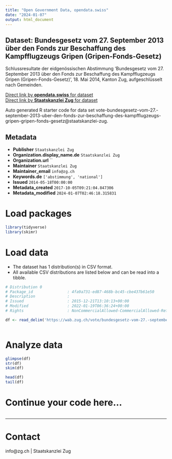 ```yaml
---
title: "Open Government Data, opendata.swiss"
date: "2024-01-07"
output: html_document
---
```


## Dataset: Bundesgesetz vom 27. September 2013 über den Fonds zur Beschaffung des Kampfflugzeugs Gripen (Gripen-Fonds-Gesetz)

Schlussresultate der eidgenössischen Abstimmung 'Bundesgesetz vom 27. September 2013 über den Fonds zur Beschaffung des Kampfflugzeugs Gripen (Gripen-Fonds-Gesetz)', 18. Mai 2014, Kanton Zug, aufgeschlüsselt nach Gemeinden.

[Direct link by **opendata.swiss** for dataset](https://opendata.swiss/de/dataset/bundesgesetz-vom-27-september-2013-uber-den-fonds-zur-beschaffung-des-kampfflugzeugs-gripen-gri)<br>
[Direct link by **Staatskanzlei Zug** for dataset](https://wab.zug.ch/vote/bundesgesetz-vom-27.-september-2013-uber-den-fonds-zur-beschaffung-des-kampfflugzeugs-gripen-gripen-fonds-gesetz/data)

Auto generated R starter code for data set vote-bundesgesetz-vom-27.-september-2013-uber-den-fonds-zur-beschaffung-des-kampfflugzeugs-gripen-gripen-fonds-gesetz@staatskanzlei-zug.

## Metadata

- **Publisher** `Staatskanzlei Zug`
- **Organization.display_name.de** `Staatskanzlei Zug`
- **Organization.url** ``
- **Maintainer** `Staatskanzlei Zug`
- **Maintainer_email** `info@zg.ch`
- **Keywords.de** `['abstimmung', 'national']`
- **Issued** `2014-05-18T00:00:00`
- **Metadata_created** `2017-10-05T09:21:04.847306`
- **Metadata_modified** `2024-01-07T02:46:18.315831`


# Load packages

```r

library(tidyverse)
library(skimr)

```

# Load data

-   The dataset has 1 distribution(s) in CSV format.
-   All available CSV distributions are listed below and can be read into a tibble.

```r

# Distribution 0
# Package_id               : 4fa9a731-ed87-468b-bc45-cbe437b61e50
# Description              : 
# Issued                   : 2015-12-21T13:10:13+00:00
# Modified                 : 2022-01-19T06:36:24+00:00
# Rights                   : NonCommercialAllowed-CommercialAllowed-ReferenceRequired

df <- read_delim('https://wab.zug.ch/vote/bundesgesetz-vom-27.-september-2013-uber-den-fonds-zur-beschaffung-des-kampfflugzeugs-gripen-gripen-fonds-gesetz/data-csv')



```

# Analyze data

```r

glimpse(df)
str(df)
skim(df)

head(df)
tail(df)

```

# Continue your code here...

```r

```

------------------------------------------------------------------------

# Contact

info@zg.ch | Staatskanzlei Zug
